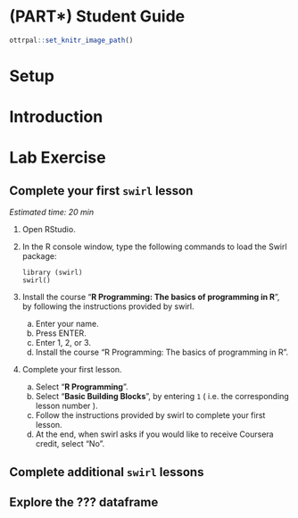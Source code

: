 # (PART\*) Student Guide {-}


```r
ottrpal::set_knitr_image_path()
```

# Setup

# Introduction

# Lab Exercise

## Complete your first `swirl` lesson

*Estimated time: 20 min*

1. Open RStudio.
1. In the R console window, type the following commands to load the Swirl package:

    ```
    library (swirl)
    swirl()
    ```

1. Install the course “**R Programming: The basics of programming in R**”, by following the instructions provided by swirl.
    a. Enter your name.
    a. Press ENTER.
    a. Enter 1, 2, or 3.
    a. Install the course “R Programming: The basics of programming in R”.
1. Complete your first lesson.
    a. Select “**R Programming**”.
    a. Select “**Basic Building Blocks**”, by entering `1` ( i.e. the corresponding lesson number ).
    a. Follow the instructions provided by swirl to complete your first lesson.
    a. At the end, when swirl asks if you would like to receive Coursera credit, select “No”.


## Complete additional `swirl` lessons

## Explore the ??? dataframe
